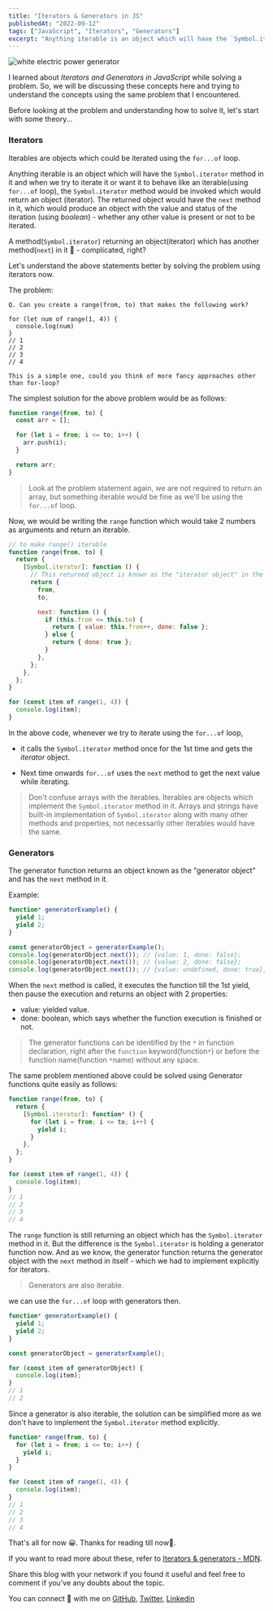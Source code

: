```yaml
---
title: "Iterators & Generators in JS"
publishedAt: "2022-09-12"
tags: ["JavaScript", "Iterators", "Generators"]
excerpt: "Anything iterable is an object which will have the `Symbol.iterator` method in it and when we try to iterate it or want it to behave like an iterable(using `for...of` loop), the `Symbol.iterator` method would be invoked which would return an object (iterator). The returned object would have the `next` method in it, which would produce an object with the value and status of the iteration (using _boolean_) - whether any other value is present or not to be iterated."
---
```


![white electric power generator](/generator.jpg)

I learned about _Iterators and Generators in JavaScript_ while solving a problem. So, we will be discussing these concepts here and trying to understand the concepts using the same problem that I encountered.

Before looking at the problem and understanding how to solve it, let's start with some theory...

### Iterators

Iterables are objects which could be iterated using the `for...of` loop.

Anything iterable is an object which will have the `Symbol.iterator` method in it and when we try to iterate it or want it to behave like an iterable(using `for...of` loop), the `Symbol.iterator` method would be invoked which would return an object (iterator). The returned object would have the `next` method in it, which would produce an object with the value and status of the iteration (using _boolean_) - whether any other value is present or not to be iterated.

A method(`Symbol.iterator`) returning an object(iterator) which has another method(`next`) in it 🤔 - complicated, right?

Let's understand the above statements better by solving the problem using iterators now.

The problem:

```
Q. Can you create a range(from, to) that makes the following work?

for (let num of range(1, 4)) {
  console.log(num)
}
// 1
// 2
// 3
// 4

This is a simple one, could you think of more fancy approaches other than for-loop?
```

The simplest solution for the above problem would be as follows:

```javascript
function range(from, to) {
  const arr = [];

  for (let i = from; i <= to; i++) {
    arr.push(i);
  }

  return arr;
}
```

> Look at the problem statement again, we are not required to return an array, but something iterable would be fine as we'll be using the `for...of` loop.

Now, we would be writing the `range` function which would take 2 numbers as arguments and return an iterable.

```javascript
// to make range() iterable
function range(from, to) {
  return {
    [Symbol.iterator]: function () {
      // This returned object is known as the "iterator object" in the case of iterators and the "generator object" in the case of generators.
      return {
        from,
        to,

        next: function () {
          if (this.from <= this.to) {
            return { value: this.from++, done: false };
          } else {
            return { done: true };
          }
        },
      };
    },
  };
}

for (const item of range(1, 4)) {
  console.log(item);
}
```

In the above code, whenever we try to iterate using the `for...of` loop,

- it calls the `Symbol.iterator` method once for the 1st time and gets the _iterator_ object.

- Next time onwards `for...of` uses the `next` method to get the next value while iterating.

> Don't confuse arrays with the iterables. Iterables are objects which implement the `Symbol.iterator` method in it. Arrays and strings have built-in implementation of `Symbol.iterator` along with many other methods and properties, not necessarily other iterables would have the same.

### Generators

The generator function returns an object known as the "generator object" and has the `next` method in it.

Example:

```javascript
function* generatorExample() {
  yield 1;
  yield 2;
}

const generatorObject = generatorExample();
console.log(generatorObject.next()); // {value: 1, done: false};
console.log(generatorObject.next()); // {value: 2, done: false};
console.log(generatorObject.next()); // {value: undefined, done: true};
```

When the `next` method is called, it executes the function till the 1st yield, then pause the execution and returns an object with 2 properties:

- value: yielded value.
- done: boolean, which says whether the function execution is finished or not.

> The generator functions can be identified by the `*` in function declaration, right after the `function` keyword(function`*`) or before the function name(function `*`name) without any space.

The same problem mentioned above could be solved using Generator functions quite easily as follows:

```javascript
function range(from, to) {
  return {
    [Symbol.iterator]: function* () {
      for (let i = from; i <= to; i++) {
        yield i;
      }
    },
  };
}

for (const item of range(1, 4)) {
  console.log(item);
}
// 1
// 2
// 3
// 4
```

The `range` function is still returning an object which has the `Symbol.iterator` method in it. But the difference is the `Symbol.iterator` is holding a generator function now. And as we know, the generator function returns the generator object with the `next` method in itself - which we had to implement explicitly for iterators.

> Generators are also iterable.

we can use the `for...of` loop with generators then.

```javascript
function* generatorExample() {
  yield 1;
  yield 2;
}

const generatorObject = generatorExample();

for (const item of generatorObject) {
  console.log(item);
}
// 1
// 2
```

Since a generator is also iterable, the solution can be simplified more as we don't have to implement the `Symbol.iterator` method explicitly.

```javascript
function* range(from, to) {
  for (let i = from; i <= to; i++) {
    yield i;
  }
}

for (const item of range(1, 4)) {
  console.log(item);
}
// 1
// 2
// 3
// 4
```

That's all for now 😀. Thanks for reading till now🙏.

If you want to read more about these, refer to [Iterators & generators - MDN](https://developer.mozilla.org/en-US/docs/Web/JavaScript/Guide/Iterators_and_Generators).

Share this blog with your network if you found it useful and feel free to comment if you've any doubts about the topic.

You can connect 👋 with me on [GitHub](https://github.com/sjsouvik), [Twitter](https://twitter.com/sjsouvik), [Linkedin](https://www.linkedin.com/in/souvik-jana)
